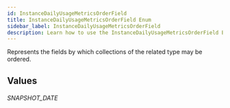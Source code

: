 ```yaml
---
id: InstanceDailyUsageMetricsOrderField
title: InstanceDailyUsageMetricsOrderField Enum
sidebar_label: InstanceDailyUsageMetricsOrderField
description: Learn how to use the InstanceDailyUsageMetricsOrderField Enum for Prismatic's API.
---
```


Represents the fields by which collections of the related type may be ordered.

## Values

###### SNAPSHOT_DATE
